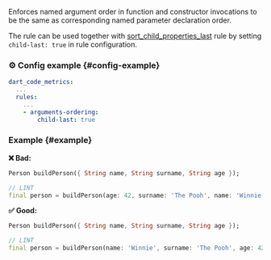 
<RuleDetails version="5.1.0" severity="style" hasConfig hasFix  />

Enforces named argument order in function and constructor invocations to be the same as corresponding named parameter declaration order.

The rule can be used together with [sort_child_properties_last](https://dart-lang.github.io/linter/lints/sort_child_properties_last.html) rule by setting `child-last: true` in rule configuration.

### ⚙️ Config example {#config-example}

```yaml
dart_code_metrics:
  ...
  rules:
    ...
    - arguments-ordering:
        child-last: true
```

### Example {#example}

**❌ Bad:**

```dart
Person buildPerson({ String name, String surname, String age });

// LINT
final person = buildPerson(age: 42, surname: 'The Pooh', name: 'Winnie');
```

**✅ Good:**

```dart
Person buildPerson({ String name, String surname, String age });

// LINT
final person = buildPerson(name: 'Winnie', surname: 'The Pooh', age: 42);
```
